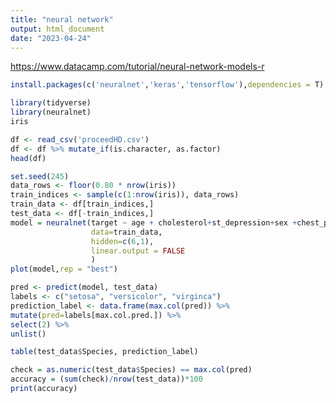 ```yaml
---
title: "neural network"
output: html_document
date: "2023-04-24"
---
```


<https://www.datacamp.com/tutorial/neural-network-models-r>

```r
install.packages(c('neuralnet','keras','tensorflow'),dependencies = T)
```

```r
library(tidyverse)
library(neuralnet)
iris

```

```r
df <- read_csv('proceedHD.csv')
df <- df %>% mutate_if(is.character, as.factor)
head(df)

set.seed(245)
data_rows <- floor(0.80 * nrow(iris))
train_indices <- sample(c(1:nrow(iris)), data_rows)
train_data <- df[train_indices,]
test_data <- df[-train_indices,]
model = neuralnet(target ~ age + cholesterol+st_depression+sex +chest_pain_type+num_major_vessels,
                  data=train_data,
                  hidden=c(6,1),
                  linear.output = FALSE
                  )
plot(model,rep = "best")
```

```r
pred <- predict(model, test_data)
labels <- c("setosa", "versicolor", "virginca")
prediction_label <- data.frame(max.col(pred)) %>%     
mutate(pred=labels[max.col.pred.]) %>%
select(2) %>%
unlist()

table(test_data$Species, prediction_label)
```

```r
check = as.numeric(test_data$Species) == max.col(pred)
accuracy = (sum(check)/nrow(test_data))*100
print(accuracy)
```
